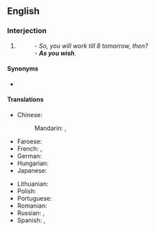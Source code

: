 ==English==

===Interjection===
{{en-interj}}

# {{non-gloss definition|A formal expression of [[agreement]] to something, especially with the [[connotation]] that one does not really [[agree]].}}
#: ''- So, you will work till 8 tomorrow, then?<br>- '''As you wish'''.''

====Synonyms====
* {{sense|accept while withholding agreement}} {{l|en|as you like}}

====Translations====
{{trans-top|as you wish}}
* Chinese:
*: Mandarin: {{t|cmn|如你所願|sc=Hani}}, {{t|cmn|如你所愿|tr=rú nǐ suǒ yuàn|sc=Hani}}
* Faroese: {{t|fo|sum tú vilt}}
* French: {{t+|fr|à volonté}}, {{t|fr|comme il vous plaira}}
* German: {{t|de|wie Sie es wünschen}}
* Hungarian: {{t|hu|ahogy óhajtja}}
* Japanese: {{t|ja|どうぞお望みの様に|tr=どうぞおのぞみのように, dōzo o-nozomi no yōni|sc=Jpan}} {{t|ja|御意に|tr=ぎょいに, gyoi}}
{{trans-mid}}
* Lithuanian: {{t|lt|kaĩp nóri}}
* Polish: {{t|pl|jak uważasz}}
* Portuguese: {{t|pt|como queira}}
* Romanian: {{t|ro|cum vreți Dumneavoastră}}
* Russian: {{t|ru|как вам уго́дно}}, {{t|ru|как хоти́те}}
* Spanish: {{t|es|como quiera}}, {{t|es|como desee}}
{{trans-bottom}}